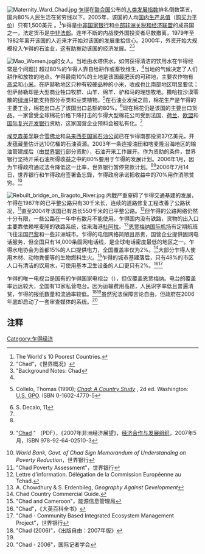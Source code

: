 [[File:Maternity_Ward_Chad.jpg|thumb]]
[[乍得|乍得]]在[[联合国|联合国]]公布的[[人类发展指数|人类发展指数]]排名倒数第五，国内80%人民生活在贫穷线以下。2005年，该国的人均[[国内生产总值|国内生产总值]]（[[购买力平价|购买力平价]]）只有1,500美元 。<ref>The World's 10 Poorest Countries.</ref>乍得是[[中非国家银行|中非国家银行]]和[[中部非洲关税和经济联盟|中部非洲关税和经济联盟]]的成员国之一，法定货币是[[中非法郎|中非法郎]]。连年不断的内战使外国投资者尽数撤离，1979年至1982年离开该国的人近来才开始对该国的发展重拾信心。2000年，外资开始大规模投入乍得的石油业，这有助推动该国的经济发展。<ref name="#1">"Chad"，《世界概况》</ref><ref name="#2">"Background Notes: Chad</ref>

[[File:Mao_Women.jpg|thumb]]的女人。当地由水塔供水，如何获得清洁的饮用水在乍得经常是个问题]]
超过80%的乍得人靠自给耕作或畜牧维生，<ref name="#1"/>当地的气候决定了人们耕作和放牧的地点。乍得最南10%的土地是该国最肥沃的可耕地，主要农作物有[[高粱|高梁]]和[[小米|小米]]。在萨赫勒地区只种有较硬品种的小米，收成也比南部地区明显要低；但萨赫勒却是大型商业牲口牧群、山羊、绵羊、驴和马的理想牧地。撒哈拉沙漠零散的[[绿洲|绿洲]]只能支持部分枣类和豆类植物。<ref>{{en}}Collelo, Thomas (1990); ''[http://lcweb2.loc.gov/frd/cs/tdtoc.html Chad: A Country Study] {{Webarchive|url=https://archive.is/20120715050024/lcweb2.loc.gov/frd/cs/tdtoc.html |date=2012-07-15 }}'', 2d ed. Washington: [[United_States_Government_Printing_Office|U.S. GPO]]. ISBN 0-1602-4770-5</ref>在石油业发展之前，棉花生产是乍得的主要工业，棉花出口占了该国出口总额的80%。<ref>S. Decalo, 11</ref>现在棉花仍是该国的主要出口货品。一家曾受全球棉花价格下降打击的乍得大型棉花公司{{lang|fr|Cotontchad}}受到法国、[[荷兰|荷兰]]、[[欧盟|欧盟]]和[[国际复兴开发银行|国际复兴开发银行]]资助，这家国营企业预料会被私有化。<ref name="#2"/> 

[[埃克森美孚|埃克森美孚]]联合[[雪佛龙|雪佛龙]]和[[马来西亚国家石油公司|马来西亚国家石油公司]]已在乍得南部投资37亿美元，开发蕴藏量估计达10亿桶的石油资源。2003年一条连接油田和喀麦隆沿海地区的输油管建成后（由[[世界银行|世界银行]]部分资助），石油开采工作展开。作为资助的条件，世界银行坚持开采石油所得收益之中的80%要用于乍得的发展计划。2006年1月，因为乍得政府通过法令降低这一比率，世界银行暂停贷款计划。<ref name="#2"/><ref>{{en}}"[http://www.oecd.org/dataoecd/25/62/38561813.pdf Chad] {{Wayback|url=http://www.oecd.org/dataoecd/25/62/38561813.pdf |date=20070614080558 }}" （PDF），《2007年非洲经济展望》，[[经济合作与发展组织|经济合作与发展组织]]，2007年5月，ISBN 978-92-64-02510-3</ref>2006年7月14日，世界银行和乍得政府签署备忘錄，乍得政府承诺把收益中的70%用作消除贫穷。<ref>''World Bank, Govt. of Chad Sign Memorandum of Understanding on Poverty Reduction''，世界银行</ref>

[[File:Rebuilt_bridge_on_Bragoto_River.jpg|thumb]]
内戰严重窒碍了乍得交通基建的发展，乍得在1987年的已平整公路只有30千米长，连续的道路修复工程改善了公路状况，<ref>"Chad Poverty Assessment"，世界银行</ref>直至2004年该国已有总长550千米的已平整公路。<ref>Lettre d'information. Délégation de la Commission Européenne au Tchad.</ref>但乍得的公路网络仍然十分有限，一些公路在一年中有数月不能使用。乍得国内没有铁路，货物的出入口主要靠依赖喀麦隆的铁路系统，往来海港[[杜阿拉|杜阿拉]]。<ref>A. Chowdhury & S. Erdenbileg, ''Geography Against Development''</ref>[[恩贾梅纳国际机场|恩贾梅纳国际机场]]有定期航班飞往法国[[巴黎|巴黎]]和一些非洲城市。乍得的电信网络简陋且昂贵，国营企业{{lang|fr|SotelTchad}}提供固网电话服务，但全国只有14,000条固网电话线，是全球电话密度最低的地区之一。乍得水电协会为首都15%的人口提供电力，全国覆盖率仅为2%。<ref>Chad Country Commercial Guide.</ref>大部分乍得人使用木材、动物粪便等的生物燃料生火。<ref name="#3">"Chad and Cameroon"，能源信息管理局</ref>乍得的城市基建落后，只有48%的市区人口有清洁的饮用水，可使用基本卫生设备的人口更只有2%。<ref>"Chad"，《大英百科全书》</ref><ref>"Chad - Community Based Integrated Ecosystem Management Project"，世界银行</ref>

乍得的唯一电视台是国有的乍得国家电视台（{{lang|fr|TeleTchad}}），但仅覆盖恩贾梅纳。电台的覆盖率远远较大，全国有13家私营电台。因为运输费用高昂，人民识字率低且普遍清贫，乍得的报纸数量和流通率较低。<ref>"Chad (2006)"，《出版自由：2007年版》</ref><ref name="#3"/>虽然宪法保障言论自由，但政府在2006年底却启动了一套审查媒体的系统。<ref>"Chad - 2006"，国际记者学会</ref>

==注释==
<references/>

{{非洲题目|经济}}

[[Category:乍得经济|Category:乍得经济]]